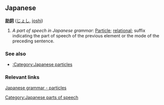 == Japanese ==
'''[[助]][[詞]]''' ([[じょし]], [[joshi]])

# ''A part of speech in Japanese grammar'': [[Particle]]; [[relational]]; suffix indicating the part of speech of the previous element or the mode of the preceding sentence.  

=== See also ===
*[[:Category:Japanese particles]]

=== Relevant links ===
[[Wikipedia: Japanese_grammar#Particles|Japanese grammar - particles]]

[[Category:Japanese parts of speech]]